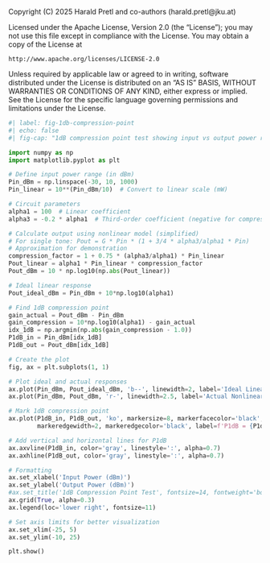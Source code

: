 ::: {.content-hidden}
Copyright (C) 2025 Harald Pretl and co-authors (harald.pretl@jku.at)

Licensed under the Apache License, Version 2.0 (the "License");
you may not use this file except in compliance with the License.
You may obtain a copy of the License at

    http://www.apache.org/licenses/LICENSE-2.0

Unless required by applicable law or agreed to in writing, software
distributed under the License is distributed on an "AS IS" BASIS,
WITHOUT WARRANTIES OR CONDITIONS OF ANY KIND, either express or implied.
See the License for the specific language governing permissions and
limitations under the License.
:::

```python
#| label: fig-1db-compression-point
#| echo: false
#| fig-cap: "1dB compression point test showing input vs output power relationship and the definition of P1dB."

import numpy as np
import matplotlib.pyplot as plt

# Define input power range (in dBm)
Pin_dBm = np.linspace(-30, 10, 1000)
Pin_linear = 10**(Pin_dBm/10)  # Convert to linear scale (mW)

# Circuit parameters
alpha1 = 100  # Linear coefficient
alpha3 = -0.2 * alpha1  # Third-order coefficient (negative for compression)

# Calculate output using nonlinear model (simplified)
# For single tone: Pout = G * Pin * (1 + 3/4 * alpha3/alpha1 * Pin)
# Approximation for demonstration
compression_factor = 1 + 0.75 * (alpha3/alpha1) * Pin_linear
Pout_linear = alpha1 * Pin_linear * compression_factor
Pout_dBm = 10 * np.log10(np.abs(Pout_linear))

# Ideal linear response
Pout_ideal_dBm = Pin_dBm + 10*np.log10(alpha1)

# Find 1dB compression point
gain_actual = Pout_dBm - Pin_dBm
gain_compression = 10*np.log10(alpha1) - gain_actual
idx_1dB = np.argmin(np.abs(gain_compression - 1.0))
P1dB_in = Pin_dBm[idx_1dB]
P1dB_out = Pout_dBm[idx_1dB]

# Create the plot
fig, ax = plt.subplots(1, 1)

# Plot ideal and actual responses
ax.plot(Pin_dBm, Pout_ideal_dBm, 'b--', linewidth=2, label='Ideal Linear Response', alpha=0.7)
ax.plot(Pin_dBm, Pout_dBm, 'r-', linewidth=2.5, label='Actual Nonlinear Response')

# Mark 1dB compression point
ax.plot(P1dB_in, P1dB_out, 'ko', markersize=8, markerfacecolor='black', 
        markeredgewidth=2, markeredgecolor='black', label=f'P1dB = {P1dB_in:.1f} dBm')

# Add vertical and horizontal lines for P1dB
ax.axvline(P1dB_in, color='gray', linestyle=':', alpha=0.7)
ax.axhline(P1dB_out, color='gray', linestyle=':', alpha=0.7)

# Formatting
ax.set_xlabel('Input Power (dBm)')
ax.set_ylabel('Output Power (dBm)')
#ax.set_title('1dB Compression Point Test', fontsize=14, fontweight='bold')
ax.grid(True, alpha=0.3)
ax.legend(loc='lower right', fontsize=11)

# Set axis limits for better visualization
ax.set_xlim(-25, 5)
ax.set_ylim(-10, 25)

plt.show()
```

